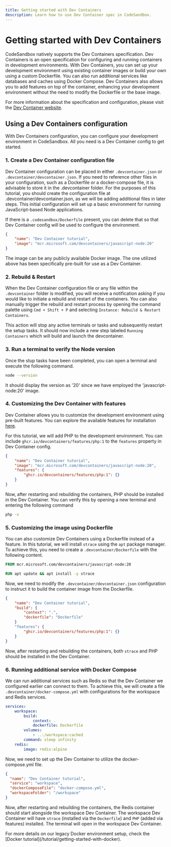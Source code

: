 ---
title: Getting started with Dev Containers
description: Learn how to use Dev Container spec in CodeSandbox.
---


# Getting started with Dev Containers

CodeSandbox natively supports the Dev Containers specification. Dev Containers is an open specification for configuring and running containers in development environments. With Dev Containers, you can set up your development environment using existing container images or build your own using a custom Dockerfile. You can also run additional services like databases and caches using Docker Compose. Dev Containers also allows you to add features on top of the container, enhancing your development environment without the need to modify the Dockerfile or the base image.

For more information about the specification and configuration, please visit the [Dev Container website](https://containers.dev/).

## Using a Dev Containers configuration

With Dev Containers configuration, you can configure your development environment in CodeSandbox. All you need is a Dev Container config to get started.

### 1. Create a Dev Container configuration file
Dev Container configuration can be placed in either `.devcontainer.json` or `.devcontainer/devcontainer.json`. If you need to reference other files in your configuration, such as a Dockerfile or a docker-compose file, it is advisable to store it in the .devcontainer folder. For the purposes of this tutorial, you should create the configuration file at .devcontainer/devcontainer.json, as we will be adding additional files in later steps. This initial configuration will set up a basic environment for running JavaScript-based Node applications. 

If there is a `.codesandbox/Dockerfile` present, you can delete that so that Dev Container config will be used to configure the environment.

``` json filename=".devcontainer/devcontainer.json"
{
    "name": "Dev Container tutorial",
    "image": "mcr.microsoft.com/devcontainers/javascript-node:20"
}
```
The image can be any publicly available Docker image. The one utilized above has been specifically pre-built for use as a Dev Container.

### 2. Rebuild & Restart 
When the Dev Container configuration file or any file within the `.devcontainer` folder is modified, you will receive a notification asking if you would like to initiate a rebuild and restart of the containers. You can also manually trigger the rebuild and restart process by opening the command palette using `Cmd + Shift + P` and selecting `Instance: Rebuild & Restart Containers`.

This action will stop any active terminals or tasks and subsequently restart the setup tasks. It should now include a new step labeled `Running Containers` which will build and launch the devcontainer.

### 3. Run a terminal to verify the Node version
Once the stup tasks have been completed, you can open a terminal and execute the following command.
``` sh
node --version
```
It should display the version as '20' since we have employed the 'javascript-node:20' image.

### 4. Customizing the Dev Container with features
Dev Container allows you to customize the development environment using pre-built features. You can explore the available features for installation [here](https://containers.dev/features).

For this tutorial, we will add PHP to the development environment. You can include `ghcr.io/devcontainers/features/php:1` to the `features` property in Dev Container config.

``` json filename=".devcontainer/devcontainer.json"
{
    "name": "Dev Container tutorial",
    "image": "mcr.microsoft.com/devcontainers/javascript-node:20",
    "features": {
        "ghcr.io/devcontainers/features/php:1": {}
    }
}
```

Now, after restarting and rebuilding the containers, PHP should be installed in the Dev Container. You can verify this by opening a new terminal and entering the following command
``` sh
php -v
```

### 5. Customizing the image using Dockerfile
You can also customize Dev Containers using a Dockerfile instead of a feature. In this tutorial, we will install `strace` using the `apt` package manager. To achieve this, you need to create a `.devcontainer/Dockerfile` with the following content.

``` Dockerfile filename=".devcontainer/Dockerfile"
FROM mcr.microsoft.com/devcontainers/javascript-node:20

RUN apt update && apt install -y strace
```
Now, we need to modify the `.devcontainer/devcontainer.json` configuration to instruct it to build the container image from the Dockerfile.
``` json filename=".devcontainer/devcontainer.json"
{
    "name": "Dev Container tutorial",
    "build": {
        "context": ".",
        "dockerfile": "Dockerfile"
    }
    "features": {
        "ghcr.io/devcontainers/features/php:1": {}
    }
}
```
Now, after restarting and rebuilding the containers, both `strace` and PHP should be installed in the Dev Container.

### 6. Running additional service with Docker Compose

We can run additional services such as Redis so that the Dev Container we configured earlier can connect to them. To achieve this, we will create a file `.devcontainer/docker-compose.yml` with configurations for the workspace and Redis services.

``` yaml filename=".devcontainer/docker-compose.yml"
services:
    workspace:
        build:
            context: .
            dockerfile: Dockerfile
        volumes:
            - ..:/workspace:cached
        command: sleep infinity
    redis:
        image: redis:alpine
```
Now, we need to set up the Dev Container to utilize the docker-compose.yml file.
``` json filename=".devcontainer/devcontainer.json"
{
  "name": "Dev Container tutorial",
  "service": "workspace",
  "dockerComposeFile": "docker-compose.yml",
  "workspaceFolder": "/workspace"
}
```
Now, after restarting and rebuilding the containers, the Redis container should start alongside the workspace Dev Container. The workspace Dev Container will have `strace` (installed via the `Dockerfile`) and `PHP` (added via features) installed. The terminal will open in the workspace Dev Container.

<Callout>
For more details on our legacy Docker environment setup, check the [Docker tutorial](/tutorial/getting-started-with-docker).
</Callout>